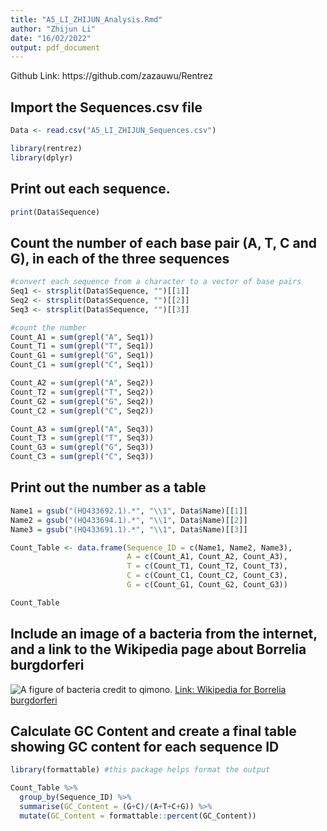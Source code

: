 ```yaml
---
title: "A5_LI_ZHIJUN_Analysis.Rmd"
author: "Zhijun Li"
date: "16/02/2022"
output: pdf_document
---
```

Github Link: https://github.com/zazauwu/Rentrez

## Import the Sequences.csv file
```r
Data <- read.csv("A5_LI_ZHIJUN_Sequences.csv")
```

```r
library(rentrez)
library(dplyr)
```

## Print out each sequence.
```r
print(Data$Sequence)
```

## Count the number of each base pair (A, T, C and G), in each of the three sequences
```r
#convert each sequence from a character to a vector of base pairs
Seq1 <- strsplit(Data$Sequence, "")[[1]]
Seq2 <- strsplit(Data$Sequence, "")[[2]]
Seq3 <- strsplit(Data$Sequence, "")[[3]]

#count the number
Count_A1 = sum(grepl("A", Seq1))
Count_T1 = sum(grepl("T", Seq1))
Count_G1 = sum(grepl("G", Seq1))
Count_C1 = sum(grepl("C", Seq1))

Count_A2 = sum(grepl("A", Seq2))
Count_T2 = sum(grepl("T", Seq2))
Count_G2 = sum(grepl("G", Seq2))
Count_C2 = sum(grepl("C", Seq2))

Count_A3 = sum(grepl("A", Seq3))
Count_T3 = sum(grepl("T", Seq3))
Count_G3 = sum(grepl("G", Seq3))
Count_C3 = sum(grepl("C", Seq3))
```

## Print out the number as a table
```r
Name1 = gsub("(HQ433692.1).*", "\\1", Data$Name)[[1]]
Name2 = gsub("(HQ433694.1).*", "\\1", Data$Name)[[2]]
Name3 = gsub("(HQ433691.1).*", "\\1", Data$Name)[[3]]

Count_Table <- data.frame(Sequence_ID = c(Name1, Name2, Name3),
                          A = c(Count_A1, Count_A2, Count_A3),
                          T = c(Count_T1, Count_T2, Count_T3),
                          C = c(Count_C1, Count_C2, Count_C3),
                          G = c(Count_G1, Count_G2, Count_G3))

Count_Table
```

## Include an image of a bacteria from the internet, and a link to the Wikipedia page about Borrelia burgdorferi

![A figure of bacteria credit to qimono.](./A5_LI_ZHIJUN_bacteria.png)
[Link: Wikipedia for Borrelia burgdorferi](https://en.wikipedia.org/wiki/Borrelia_burgdorferi)


## Calculate GC Content and create a final table showing GC content for each sequence ID
```r
library(formattable) #this package helps format the output

Count_Table %>%
  group_by(Sequence_ID) %>%
  summarise(GC_Content = (G+C)/(A+T+C+G)) %>%
  mutate(GC_Content = formattable::percent(GC_Content))
```

